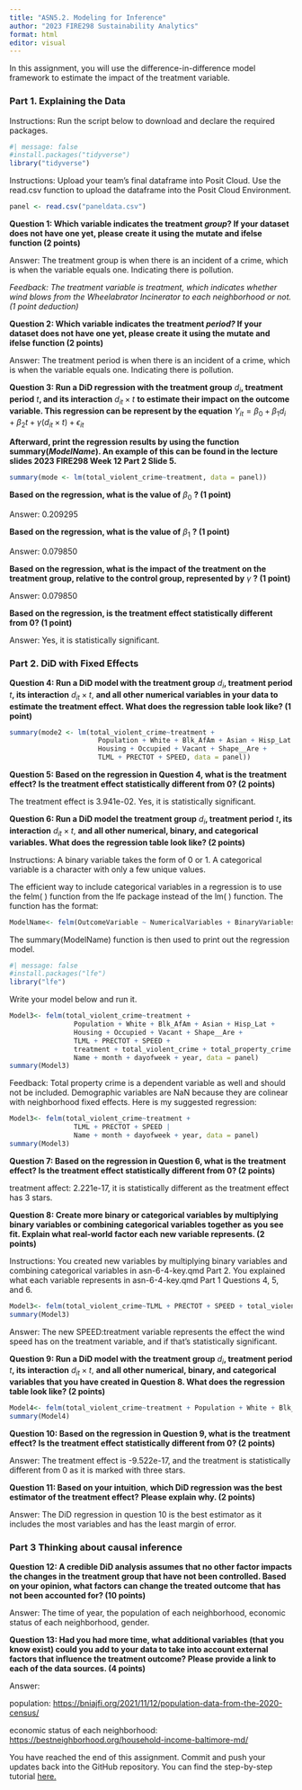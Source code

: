 ```yaml
---
title: "ASN5.2. Modeling for Inference"
author: "2023 FIRE298 Sustainability Analytics"
format: html
editor: visual
---
```


In this assignment, you will use the difference-in-difference model framework to estimate the impact of the treatment variable.

### **Part 1. Explaining the Data**

Instructions: Run the script below to download and declare the required packages.

```r
#| message: false
#install.packages("tidyverse")
library("tidyverse")
```

Instructions: Upload your team's final dataframe into Posit Cloud. Use the read.csv function to upload the dataframe into the Posit Cloud Environment.

```r
panel <- read.csv("paneldata.csv")
```

**Question 1: Which variable indicates the treatment *group*? If your dataset does not have one yet, please create it using the mutate and ifelse function (2 points)**

Answer: The treatment group is when there is an incident of a crime, which is when the variable equals one. Indicating there is pollution.

*Feedback: The treatment variable is treatment, which indicates whether wind blows from the Wheelabrator Incinerator to each neighborhood or not. (1 point deduction)*

**Question 2: Which variable indicates the treatment *period?* If your dataset does not have one yet, please create it using the mutate and ifelse function (2 points)**

Answer: The treatment period is when there is an incident of a crime, which is when the variable equals one. Indicating there is pollution.

**Question 3: Run a DiD regression with the treatment group** $d_i$**, treatment period** $t$**, and its interaction** $d_{it} \times t$ **to estimate their impact on the outcome variable. This regression can be represent by the equation** $Y_{it}=\beta_0+\beta_1 d_i+\beta_2 t + \gamma (d_{it}\times t) + \epsilon_{it}$

**Afterward, print the regression results by using the function summary(*ModelName*). An example of this can be found in the lecture slides 2023 FIRE298 Week 12 Part 2 Slide 5.**

```r
summary(mode <- lm(total_violent_crime~treatment, data = panel))
```

**Based on the regression, what is the value of** $\beta_0$ **? (1 point)**

Answer: 0.209295

**Based on the regression, what is the value of** $\beta_1$ **? (1 point)**

Answer: 0.079850

**Based on the regression, what is the impact of the treatment on the treatment group, relative to the control group, represented by** $\gamma$ **? (1 point)**

Answer: 0.079850

**Based on the regression, is the treatment effect statistically different from 0? (1 point)**

Answer: Yes, it is statistically significant.

### **Part 2. DiD with Fixed Effects**

**Question 4: Run a DiD model with the treatment group** $d_i$**, treatment period** $t$**, its interaction** $d_{it} \times t$, **and all other** **numerical variables in your data to estimate the treatment effect. What does the regression table look like? (1 point)**

```r
summary(mode2 <- lm(total_violent_crime~treatment + 
                      Population + White + Blk_AfAm + Asian + Hisp_Lat + 
                      Housing + Occupied + Vacant + Shape__Are + 
                      TLML + PRECTOT + SPEED, data = panel))
```

**Question 5: Based on the regression in Question 4, what is the** **treatment effect? Is the treatment effect statistically different from 0? (2 points)**

The treatment effect is 3.941e-02. Yes, it is statistically significant.

**Question 6: Run a DiD model the treatment group** $d_i$**, treatment period** $t$**, its interaction** $d_{it} \times t$, **and all other numerical, binary, and categorical variables. What does the regression table look like? (2 points)**

Instructions: A binary variable takes the form of 0 or 1. A categorical variable is a character with only a few unique values.

The efficient way to include categorical variables in a regression is to use the felm( ) function from the lfe package instead of the lm( ) function. The function has the format:

``` r
ModelName<- felm(OutcomeVariable ~ NumericalVariables + BinaryVariables | Categorical Variables, DataFrame)
```

The summary(ModelName) function is then used to print out the regression model.

```r
#| message: false
#install.packages("lfe")
library("lfe")
```

Write your model below and run it.

```r
Model3<- felm(total_violent_crime~treatment + 
                Population + White + Blk_AfAm + Asian + Hisp_Lat + 
                Housing + Occupied + Vacant + Shape__Are + 
                TLML + PRECTOT + SPEED + 
                treatment + total_violent_crime + total_property_crime | 
                Name + month + dayofweek + year, data = panel)
summary(Model3)
```

Feedback: Total property crime is a dependent variable as well and should not be included. Demographic variables are NaN because they are colinear with neighborhood fixed effects. Here is my suggested regression:

```r
Model3<- felm(total_violent_crime~treatment + 
                TLML + PRECTOT + SPEED | 
                Name + month + dayofweek + year, data = panel)
summary(Model3)
```

**Question 7: Based on the regression in Question 6, what is the** **treatment effect? Is the treatment effect statistically different from 0? (2 points)**

treatment affect: 2.221e-17, it is statistically different as the treatment effect has 3 stars.

**Question 8: Create more binary or categorical variables by multiplying binary variables or combining categorical variables together as you see fit. Explain what real-world factor each new variable represents. (2 points)**

Instructions: You created new variables by multiplying binary variables and combining categorical variables in asn-6-4-key.qmd Part 2. You explained what each variable represents in asn-6-4-key.qmd Part 1 Questions 4, 5, and 6.

```r
Model3<- felm(total_violent_crime~TLML + PRECTOT + SPEED + total_violent_crime + total_property_crime + SPEED:treatment| Name + year + month + dayofweek, data = panel)
summary(Model3)
```

Answer: The new SPEED:treatment variable represents the effect the wind speed has on the treatment variable, and if that's statistically significant.

**Question 9: Run a DiD model with the treatment group** $d_i$**, treatment period** $t$**, its interaction** $d_{it} \times t$, **and all other numerical, binary, and categorical variables that you have created in Question 8. What does the regression table look like? (2 points)**

```r
Model4<- felm(total_violent_crime~treatment + Population + White + Blk_AfAm + Asian + Hisp_Lat + Housing + Occupied + Vacant + Shape__Are + TLML + PRECTOT + SPEED + total_violent_crime + total_property_crime + SPEED:treatment| Name + month + dayofweek + year, data = panel)
summary(Model4)
```

**Question 10: Based on the regression in Question 9, what is the** **treatment effect? Is the treatment effect statistically different from 0? (2 points)**

Answer: The treatment effect is -9.522e-17, and the treatment is statistically different from 0 as it is marked with three stars.

**Question 11: Based on your intuition**, **which DiD regression was the best estimator of the treatment effect?** **Please explain why. (2 points)**

Answer: The DiD regression in question 10 is the best estimator as it includes the most variables and has the least margin of error.

### **Part 3 Thinking about causal inference**

**Question 12: A credible DiD analysis assumes that no other factor impacts the changes in the treatment group that have not been controlled. Based on your opinion, what factors can change the treated outcome that has not been accounted for? (10 points)**

Answer: The time of year, the population of each neighborhood, economic status of each neighborhood, gender.

**Question 13: Had you had more time, what additional variables (that you know exist) could you add to your data to take into account external factors that influence the treatment outcome? Please provide a link to each of the data sources. (4 points)**

Answer:

population: <https://bniajfi.org/2021/11/12/population-data-from-the-2020-census/>

economic status of each neighborhood: <https://bestneighborhood.org/household-income-baltimore-md/>

You have reached the end of this assignment. Commit and push your updates back into the GitHub repository. You can find the step-by-step tutorial [here.](https://drive.google.com/drive/u/0/folders/1eSMfNoV_ilp4OnID2Ql3YT2qXkhCS7Vm)
